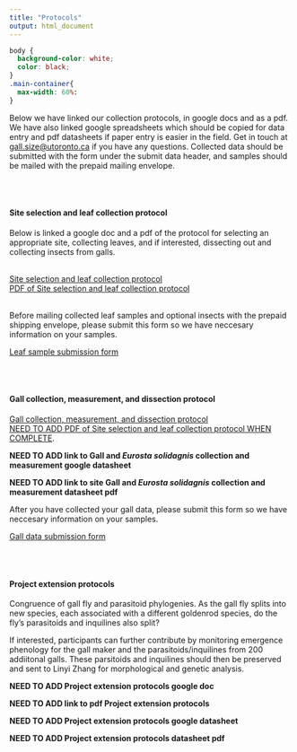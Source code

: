 ```yaml
---
title: "Protocols"
output: html_document
---
```

```css
body {
  background-color: white;
  color: black;
}
.main-container{
  max-width: 60%: 
}
```


Below we have linked our collection protocols, in google docs and as a pdf. We have also linked google spreadsheets which should be copied for data entry and pdf datasheets if paper entry is easier in the field. Get in touch at [gall.size@utoronto.ca](mailto:gall.size@utoronto.ca) if you have any questions. Collected data should be submitted with the form under the submit data header, and samples should be mailed with the prepaid mailing envelope.
 
 <br>
 <br>

#### Site selection and leaf collection protocol
Below is linked a google doc and a pdf of the protocol for selecting an appropriate site, collecting leaves, and if interested, dissecting out and collecting insects from galls.

<br>
[Site selection and leaf collection protocol](https://docs.google.com/document/d/1ZxHgqVQHtiOOjCGUTkL5yJoaSvxxeOu_1WuBigJXdi8/edit?usp=sharing)
<br>
[PDF of Site selection and leaf collection protocol](/protocols/pdfs/leafcollection190923.pdf)

<br>
Before mailing collected leaf samples and optional insects with the prepaid shipping envelope, please submit this form so we have neccesary information on your samples. 

[Leaf sample submission form](https://docs.google.com/forms/d/e/1FAIpQLSdOT1i9Y4e-9hLGyq0PO9CA7Z5b7epIymy-pKDRhlRQJjiXAg/viewform?usp=sf_link)

 <br>
 <br>

#### Gall collection, measurement, and dissection protocol

[Gall collection, measurement, and dissection protocol](https://docs.google.com/document/d/1ccK3HJX73d1Z9s0jEHe5WyY5ZlokbXWewWurfiNG6XU/edit?usp=sharing)
<br>
[NEED TO ADD PDF of Site selection and leaf collection protocol WHEN COMPLETE](/protocols/pdfs/leafcollection190923.pdf). 

**NEED TO ADD link to Gall and *Eurosta solidagnis* collection and measurement google datasheet**

**NEED TO ADD link to site Gall and *Eurosta solidagnis* collection and measurement datasheet pdf**

After you have collected your gall data, please submit this form so we have neccesary information on your samples. 

[Gall data submission form](https://docs.google.com/forms/d/e/1FAIpQLSfk_eUa8WQ4Rp4WxrAdC_IiGDEeJ620sN0zKJxZjZVU0fWHlg/viewform?usp=sf_link)

 <br>
 <br>
 
 


#### Project extension protocols

Congruence of gall fly and parasitoid phylogenies. As the gall fly splits into new species, each associated with a different goldenrod species, do the fly’s parasitoids and inquilines also split? 

If interested, participants can further contribute by monitoring emergence phenology for the gall maker and the parasitoids/inquilines from 200 addiitonal galls. These parsitoids and inquilines should then be preserved and sent to Linyi Zhang for morphological and genetic analysis. 


**NEED TO ADD Project extension protocols google doc** 

**NEED TO ADD link to pdf Project extension protocols**

**NEED TO ADD Project extension protocols google datasheet**

**NEED TO ADD Project extension protocols datasheet pdf**




